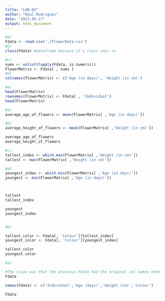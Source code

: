 ```yaml
---
title: "LAB-02"
author: "Raul Rodriguez"
date: "2023-05-17"
output: html_document
---
```


```r
#a)
Fdata <- read.csv('./FlowerData.csv')
#b)
class(Fdata) #dataframe because it's class says so

#c)
nums <- unlist(lapply(Fdata, is.numeric))
FlowerMatrix <- Fdata[ , nums ]
#d)
colnames(FlowerMatrix) <- c('Age (in days)', 'Height (in cm)')

#e)
head(FlowerMatrix)
rownames(FlowerMatrix) <- Fdata[ , 'Individual']
head(FlowerMatrix)


```
```r
#a)
average_age_of_flowers <- mean(FlowerMatrix[ ,'Age (in days)'])

#b)
average_height_of_flowers <- mean(FlowerMatrix[ ,'Height (in cm)'])

average_age_of_flowers
average_height_of_flowers

#c)
tallest_index <- which.max(FlowerMatrix[ ,'Height (in cm)'])
tallest <- max(FlowerMatrix[ ,'Height (in cm)'])

#d)
youngest_index <- which.min(FlowerMatrix[ ,'Age (in days)'])
youngest <- min(FlowerMatrix[ ,'Age (in days)'])



tallest 
tallest_index

youngest
youngest_index


#e)

tallest_color <- Fdata[, 'Colour'][tallest_index]
youngest_color <- Fdata[, 'Colour'][youngest_index]

tallest_color
youngest_color


```
```r
#a)

#The issue was that the previous Fdata had the original col names when printed in another block. In order to fix the error and mutate the original csv with the new col names I used the 'names' function. 
Fdata

names(Fdata) <- c('Individual','Age (days)','Height (cm)','Colour')

Fdata
 

```


